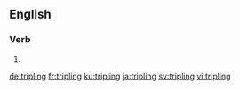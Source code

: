 
==English==

===Verb===
{{head|en|present participle}}

# {{present participle of|triple|lang=en|nocat=1}}

[[de:tripling]]
[[fr:tripling]]
[[ku:tripling]]
[[ja:tripling]]
[[sv:tripling]]
[[vi:tripling]]
